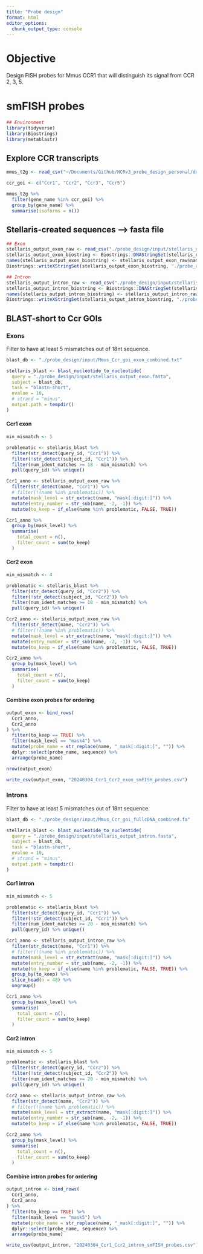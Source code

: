 ```yaml
---
title: "Probe design"
format: html
editor_options: 
  chunk_output_type: console
---
```


# Objective

Design FISH probes for Mmus CCR1 that will distinguish its signal from CCR 2, 3, 5. 

# smFISH probes

```r
## Environment
library(tidyverse)
library(Biostrings)
library(metablastr)

```

## Explore CCR transcripts

```r
mmus_t2g <- read_csv("~/Documents/Github/HCRv3_probe_design_personal/data/Mmus_tx2gene_ENSEMBL_v99.csv")

ccr_goi <- c("Ccr1", "Ccr2", "Ccr3", "Ccr5")

mmus_t2g %>%
  filter(gene_name %in% ccr_goi) %>%
  group_by(gene_name) %>%
  summarise(isoforms = n())

```


## Stellaris-created sequences --> fasta file

```r
## Exon
stellaris_output_exon_raw <- read_csv("./probe_design/input/stellaris_output_exon.csv")
stellaris_output_exon_biostring <- Biostrings::DNAStringSet(stellaris_output_exon_raw$sequence)
names(stellaris_output_exon_biostring) <- stellaris_output_exon_raw$name
Biostrings::writeXStringSet(stellaris_output_exon_biostring, "./probe_design/input/stellaris_output_exon.fasta", format = "fasta")

## Intron
stellaris_output_intron_raw <- read_csv("./probe_design/input/stellaris_output_intron.csv")
stellaris_output_intron_biostring <- Biostrings::DNAStringSet(stellaris_output_intron_raw$sequence)
names(stellaris_output_intron_biostring) <- stellaris_output_intron_raw$name
Biostrings::writeXStringSet(stellaris_output_intron_biostring, "./probe_design/input/stellaris_output_intron.fasta", format = "fasta")

```

## BLAST-short to Ccr GOIs

### Exons

Filter to have at least 5 mismatches out of 18nt sequence.

```r
blast_db <- "./probe_design/input/Mmus_Ccr_goi_exon_combined.txt"

stellaris_blast <- blast_nucleotide_to_nucleotide(
  query = "./probe_design/input/stellaris_output_exon.fasta",
  subject = blast_db,
  task = "blastn-short",
  evalue = 10,
  # strand = "minus",
  output.path = tempdir()
)
```

#### Ccr1 exon

```r
min_mismatch <- 5

problematic <- stellaris_blast %>%
  filter(str_detect(query_id, "Ccr1")) %>%
  filter(!str_detect(subject_id, "Ccr1")) %>%
  filter(num_ident_matches >= 18 - min_mismatch) %>%
  pull(query_id) %>% unique()

Ccr1_anno <- stellaris_output_exon_raw %>%
  filter(str_detect(name, "Ccr1")) %>%
  # filter(!(name %in% problematic)) %>%
  mutate(mask_level = str_extract(name, "mask[:digit:]")) %>%
  mutate(entry_number = str_sub(name, -2, -1)) %>%
  mutate(to_keep = if_else(name %in% problematic, FALSE, TRUE))

Ccr1_anno %>%
  group_by(mask_level) %>%
  summarise(
    total_count = n(),
    filter_count = sum(to_keep)
  )

```

#### Ccr2 exon

```r
min_mismatch <- 4

problematic <- stellaris_blast %>%
  filter(str_detect(query_id, "Ccr2")) %>%
  filter(!str_detect(subject_id, "Ccr2")) %>%
  filter(num_ident_matches >= 18 - min_mismatch) %>%
  pull(query_id) %>% unique()

Ccr2_anno <- stellaris_output_exon_raw %>%
  filter(str_detect(name, "Ccr2")) %>%
  # filter(!(name %in% problematic)) %>%
  mutate(mask_level = str_extract(name, "mask[:digit:]")) %>%
  mutate(entry_number = str_sub(name, -2, -1)) %>%
  mutate(to_keep = if_else(name %in% problematic, FALSE, TRUE))

Ccr2_anno %>%
  group_by(mask_level) %>%
  summarise(
    total_count = n(),
    filter_count = sum(to_keep)
  )

```

#### Combine exon probes for ordering

```r
output_exon <- bind_rows(
  Ccr1_anno,
  Ccr2_anno
) %>%
  filter(to_keep == TRUE) %>%
  filter(mask_level == "mask4") %>%
  mutate(probe_name = str_replace(name, "_mask[:digit:]", "")) %>%
  dplyr::select(probe_name, sequence) %>%
  arrange(probe_name)

nrow(output_exon)

write_csv(output_exon, "20240304_Ccr1_Ccr2_exon_smFISH_probes.csv")

```


### Introns

Filter to have at least 5 mismatches out of 18nt sequence.

```r
blast_db <- "./probe_design/input/Mmus_Ccr_goi_fullcDNA_combined.fa"

stellaris_blast <- blast_nucleotide_to_nucleotide(
  query = "./probe_design/input/stellaris_output_intron.fasta",
  subject = blast_db,
  task = "blastn-short",
  evalue = 10,
  # strand = "minus",
  output.path = tempdir()
)
```

#### Ccr1 intron

```r
min_mismatch <- 5

problematic <- stellaris_blast %>%
  filter(str_detect(query_id, "Ccr1")) %>%
  filter(!str_detect(subject_id, "Ccr1")) %>%
  filter(num_ident_matches >= 20 - min_mismatch) %>%
  pull(query_id) %>% unique()

Ccr1_anno <- stellaris_output_intron_raw %>%
  filter(str_detect(name, "Ccr1")) %>%
  # filter(!(name %in% problematic)) %>%
  mutate(mask_level = str_extract(name, "mask[:digit:]")) %>%
  mutate(entry_number = str_sub(name, -2, -1)) %>%
  mutate(to_keep = if_else(name %in% problematic, FALSE, TRUE)) %>%
  group_by(to_keep) %>%
  slice_head(n = 48) %>%
  ungroup()

Ccr1_anno %>%
  group_by(mask_level) %>%
  summarise(
    total_count = n(),
    filter_count = sum(to_keep)
  )

```

#### Ccr2 intron

```r
min_mismatch <- 5

problematic <- stellaris_blast %>%
  filter(str_detect(query_id, "Ccr2")) %>%
  filter(!str_detect(subject_id, "Ccr2")) %>%
  filter(num_ident_matches >= 20 - min_mismatch) %>%
  pull(query_id) %>% unique()

Ccr2_anno <- stellaris_output_intron_raw %>%
  filter(str_detect(name, "Ccr2")) %>%
  # filter(!(name %in% problematic)) %>%
  mutate(mask_level = str_extract(name, "mask[:digit:]")) %>%
  mutate(entry_number = str_sub(name, -2, -1)) %>%
  mutate(to_keep = if_else(name %in% problematic, FALSE, TRUE))

Ccr2_anno %>%
  group_by(mask_level) %>%
  summarise(
    total_count = n(),
    filter_count = sum(to_keep)
  )

```

#### Combine intron probes for ordering

```r
output_intron <- bind_rows(
  Ccr1_anno,
  Ccr2_anno
) %>%
  filter(to_keep == TRUE) %>%
  filter(mask_level == "mask5") %>%
  mutate(probe_name = str_replace(name, "_mask[:digit:]", "")) %>%
  dplyr::select(probe_name, sequence) %>%
  arrange(probe_name)

write_csv(output_intron, "20240304_Ccr1_Ccr2_intron_smFISH_probes.csv")

```

















